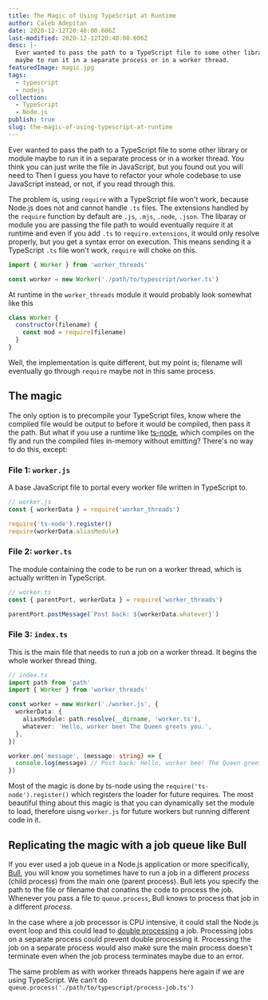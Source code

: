 ```yaml
---
title: The Magic of Using TypeScript at Runtime
author: Caleb Adepitan
date: 2020-12-12T20:40:00.606Z
last-modified: 2020-12-12T20:40:00.606Z
desc: |-
  Ever wanted to pass the path to a TypeScript file to some other library or module
  maybe to run it in a separate process or in a worker thread.
featuredImage: magic.jpg
tags:
  - typescript
  - nodejs
collection:
  - TypeScript
  - Node.js
publish: true
slug: the-magic-of-using-typescript-at-runtime
---
```


Ever wanted to pass the path to a TypeScript file to some other library or module
maybe to run it in a separate process or in a worker thread.
You think you can just write the file in JavaScript, but you found out you will need to
Then I guess you have to refactor your whole codebase to use JavaScript instead,
or not, if you read through this.

The problem is, using `require` with a TypeScript file won't work, because Node.js does not and cannot handle `.ts` files. The extensions handled by the `require` function by default are `.js`, `.mjs`, `.node`, `.json`. The libaray or module you are passing the file path to would eventually require it at runtime and even if you add `.ts` to `require.extensions`, it would only resolve properly, but you get a syntax error on execution. This means sending it a TypeScript `.ts` file won't work, `require` will choke on this.

```ts
import { Worker } from 'worker_threads'

const worker = new Worker('./path/to/typescript/worker.ts')
```

At runtime in the `worker_threads` module it would probably look somewhat like this

```js
class Worker {
  constructor(filename) {
    const mod = require(filename)
  }
}
```

<Callout type="info">
  Well, the implementation is quite different, but my point is; filename will
  eventually go through <code>require</code> maybe not in this same process.
</Callout>

## The magic

The only option is to precompile your TypeScript files, know where the compiled file would be output to before it would be compiled, then pass it the path. But what if you use a runtime like [ts-node](https://www.npmjs.com/package/ts-node), which compiles on the fly and run the compiled files in-memory without emitting? There's no way to do this, except:

### File 1: `worker.js`

A base JavaScript file to portal every worker file written in TypeScript to.

```js
// worker.js
const { workerData } = require('worker_threads')

require('ts-node').register()
require(workerData.aliasModule)
```

### File 2: `worker.ts`

The module containing the code to be run on a worker thread, which is actually written in TypeScript.

```ts
// worker.ts
const { parentPort, workerData } = require('worker_threads')

parentPort.postMessage(`Post back: ${workerData.whatever}`)
```

### File 3: `index.ts`

This is the main file that needs to run a job on a worker thread. It begins the whole worker thread thing.

```ts
// index.ts
import path from 'path'
import { Worker } from 'worker_threads'

const worker = new Worker('./worker.js', {
  workerData: {
    aliasModule: path.resolve(__dirname, 'worker.ts'),
    whatever: 'Hello, worker bee! The Queen greets you.',
  },
})

worker.on('message', (message: string) => {
  console.log(message) // Post back: Hello, worker bee! The Queen greets you.
})
```

Most of the magic is done by ts-node using the `require('ts-node').register()` which registers the loader for future requires. The most beautiful thing about this magic is that you can dynamically set the module to load, therefore uisng `worker.js` for future workers but running different code in it.

## Replicating the magic with a job queue like Bull

If you ever used a job queue in a Node.js application or more specifically, [Bull](https://www.npmjs.com/package/bull), you will know you sometimes have to run a job in a different _process_ (child process) from the main one (parent process). Bull lets you specify the path to the file or filename that conatins the code to process the job. Whenever you pass a file to `queue.process`, Bull knows to process that job in a different _process_.

In the case where a job processor is CPU intensive, it could stall the Node.js event loop and this could lead to [double processing](https://github.com/OptimalBits/bull#important-notes) a job. Processing jobs on a separate process could prevent double processing it. Processing the job on a separate process would also make sure the main process doesn't terminate even when the job process terminates maybe due to an error.

The same problem as with worker threads happens here again if we are using TypeScript. We can't do `queue.process('./path/to/typescript/process-job.ts')`
